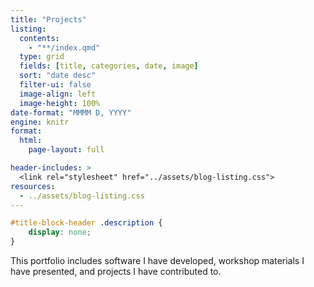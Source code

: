 ```yaml
---
title: "Projects"
listing:
  contents:
    - "**/index.qmd"
  type: grid
  fields: [title, categories, date, image]
  sort: "date desc"
  filter-ui: false
  image-align: left
  image-height: 100%
date-format: "MMMM D, YYYY"
engine: knitr
format:
  html:
    page-layout: full

header-includes: >
  <link rel="stylesheet" href="../assets/blog-listing.css">
resources:
  - ../assets/blog-listing.css 
---
```




```css
#title-block-header .description {
    display: none;
}
```

This portfolio includes software I have developed, workshop materials I have presented, and projects I have contributed to.
